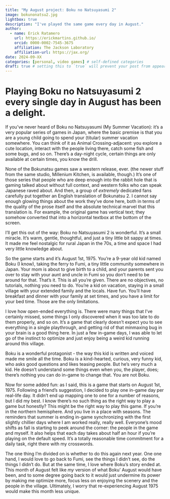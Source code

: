 ```yaml
---
title: "My August project: Boku no Natsuyasumi 2"
image: bokunonatsu2.jpg
lightbox: true
description: "I've played the same game every day in August."
author:
  - name: Erick Ratamero
    url: https://erickmartins.github.io/
    orcid: 0000-0002-7545-3675
    affiliation: The Jackson Laboratory
    affiliation-url: https://jax.org/ 
date: 2024-09-XX
categories: [personal, video games] # self-defined categories
draft: true # setting this to `true` will prevent your post from appearing on your listing page until you're ready!
---
```


# Playing Boku no Natsuyasumi 2 every single day in August has been a delight.

If you've never heard of Boku no Natsuyasumi (My Summer Vacation): it's a very popular series of games in Japan, where the basic premise is that you are a young child going to spend your (titular) summer vacation somewhere. You can think of it as Animal Crossing-adjacent: you explore a cute location, interact with the people living there, catch some fish and some bugs, and so on. There's a day-night cycle, certain things are only available at certain times, you know the drill.

None of the Bokunatsu games saw a western release, ever. (the newer stuff from the same studio, Millenium Kitchen, is available, though.) It's one of those series that people who are deep enough into the rabbit hole that is gaming talked about without full context, and western folks who can speak Japanese raved about. And then, a group of _extremely_ dedicated fans carefully put together an English translation of Bokunatsu 2. I cannot say enough glowing things about the work they've done here, both in terms of the quality of the prose itself and the absolute technical marvel that this translation is. For example, the original game has vertical text; they somehow converted that into a horizontal textbox at the bottom of the screen. 

I'll get this out of the way: Boku no Natsuyasumi 2 is wonderful. It's a small miracle. It's warm, gentle, thoughtful, and just a tiny little bit sappy at times. It made me feel nostalgic for rural Japan in the 70s, a time and space I had very little knowledge about. 

So the game starts and it's August 1st, 1975. You're a 9-year old kid named Boku (I know), taking the ferry to Fumi, a tiny little community somewhere in Japan. Your mom is about to give birth to a child, and your parents sent you over to stay with your aunt and uncle in Fumi so you don't need to be around for that. That's it. This is all you're given. There are no objectives, no tutorials, nothing you need to do. You're a kid on vacation, staying in a small village with your extended family and the locals. Have fun. You'll have breakfast and dinner with your family at set times, and you have a limit for your bed time. Those are the only limitations. 

I love how open-ended everything is. There were many things that I've certainly missed, some things I only discovered when it was too late to do them properly, and so on. It's a game that clearly doesn't expect you to see everything in a single playthrough, and getting rid of that minmaxing bug in your brain is a good thing here. In just a few in-game days, I was able to let go of the instinct to optimize and just enjoy being a weird kid running around this village.

Boku is a wonderful protagonist - the way this kid is written and voiced made me smile all the time. Boku is a kind-hearted, curious, very funny kid, who asks good questions and likes teasing people. But  he's very much a kid. He doesn't understand some things even when you, the player, does; there's nothing you can do in-game to change that. You are not Boku. 

Now for some added fun: as I said, this is a game that starts on August 1st, 1975. Following a friend's suggestion, I decided to play one in-game day per real-life day. It didn't end up mapping one to one for a number of reasons, but I did my best. I know there's no such thing as the right way to play a game but honestly? This might be the right way to play this game. If you're in the northern hemisphere. And you live in a place with seasons. The reminders that summer is ending in-game synchronizing with the first slightly chillier days where I am worked really, really well. Everyone's mood shifts as fall is starting to peek around the corner: the people in the game and myself. It also helps that each day takes about half an hour if you're playing on the default speed. It's a totally reasonable time commitment for a daily task, right there with my crosswords. 

The one thing I'm divided on is whether to do this again next year. One one hand, I would love to go back to Fumi, see the things I didn't see, do the things I didn't do. But at the same time, I love where Boku's story ended at. This month of August felt like _my_ version of what Boku' August would have been, and to some degree going back to it would just undermine its power by making me optimize more, focus less on enjoying the scenery and the people in the village. Ultimately, I worry that re-experiencing August 1975 would make this month less unique. 

